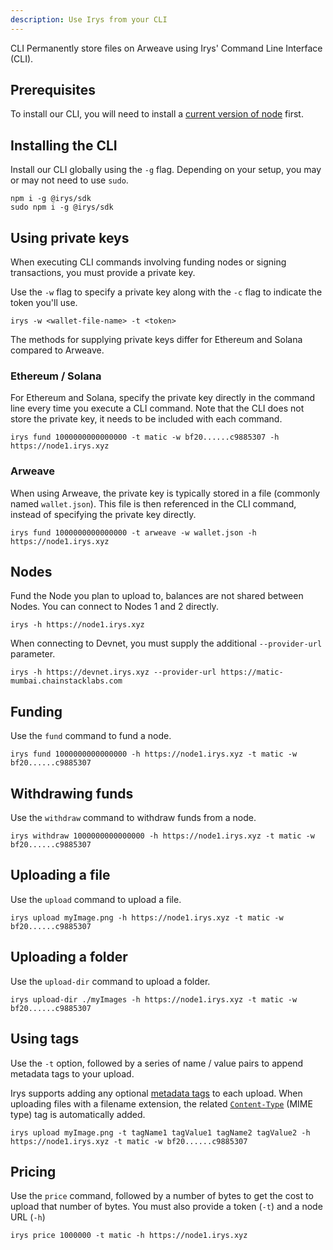 ```yaml
---
description: Use Irys from your CLI
---
```



<div className="mt-7">
	<Heading level={1} className="">
		CLI
	</Heading>
	Permanently store files on Arweave using Irys' Command Line Interface (CLI).
</div>

## Prerequisites

To install our CLI, you will need to install a [current version of node](https://nodejs.org/en) first.

## Installing the CLI

Install our CLI globally using the `-g` flag. Depending on your setup, you may or may not need to use `sudo`.

```console
npm i -g @irys/sdk
sudo npm i -g @irys/sdk
```

## Using private keys

When executing CLI commands involving funding nodes or signing transactions, you must provide a private key.

Use the `-w` flag to specify a private key along with the `-c` flag to indicate the token you'll use.

```console
irys -w <wallet-file-name> -t <token>
```

The methods for supplying private keys differ for Ethereum and Solana compared to Arweave.

### Ethereum / Solana

For Ethereum and Solana, specify the private key directly in the command line every time you execute a CLI command. Note that the CLI does not store the private key, it needs to be included with each command.

```console
irys fund 1000000000000000 -t matic -w bf20......c9885307 -h https://node1.irys.xyz
```

### Arweave

When using Arweave, the private key is typically stored in a file (commonly named `wallet.json`). This file is then referenced in the CLI command, instead of specifying the private key directly.

```console
irys fund 1000000000000000 -t arweave -w wallet.json -h https://node1.irys.xyz
```

## Nodes

Fund the Node you plan to upload to, balances are not shared between Nodes. You can connect to Nodes 1 and 2 directly.

```console
irys -h https://node1.irys.xyz
```

When connecting to Devnet, you must supply the additional `--provider-url` parameter.

```console
irys -h https://devnet.irys.xyz --provider-url https://matic-mumbai.chainstacklabs.com
```

## Funding

Use the `fund` command to fund a node.

```console
irys fund 1000000000000000 -h https://node1.irys.xyz -t matic -w bf20......c9885307
```

## Withdrawing funds

Use the `withdraw` command to withdraw funds from a node.

```console
irys withdraw 1000000000000000 -h https://node1.irys.xyz -t matic -w bf20......c9885307
```

## Uploading a file

Use the `upload` command to upload a file.

```console
irys upload myImage.png -h https://node1.irys.xyz -t matic -w bf20......c9885307
```

## Uploading a folder

Use the `upload-dir` command to upload a folder.

```console
irys upload-dir ./myImages -h https://node1.irys.xyz -t matic -w bf20......c9885307
```

## Using tags

Use the `-t` option, followed by a series of name / value pairs to append metadata tags to your upload.

Irys supports adding any optional [metadata tags](/developer-docs/tags) to each upload. When uploading files with a filename extension, the related [`Content-Type`](https://developer.mozilla.org/en-US/docs/Web/HTTP/Headers/Content-Type) (MIME type) tag is automatically added.

```console
irys upload myImage.png -t tagName1 tagValue1 tagName2 tagValue2 -h https://node1.irys.xyz -t matic -w bf20......c9885307
```

## Pricing

Use the `price` command, followed by a number of bytes to get the cost to upload that number of bytes. You must also provide a token (`-t`) and a node URL (`-h`)

```console
irys price 1000000 -t matic -h https://node1.irys.xyz
```

